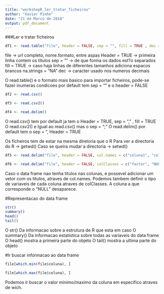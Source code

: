 ```yaml
---
title: "workshopR_ler_tratar_ficheiros"
author: "Xavier Pinho"
date: "21 de Marco de 2018"
output: pdf_document
---
```

###Ler e tratar ficheiros

```r
df1 <- read.table("file", header = FALSE, sep = "", fill = TRUE , dec = ",")
```

file -> url completo, nome.formato, entre aspas
Header = TRUE -> primeira linha contem os titulos
sep = "" -> de que forma os dados est?o separados
fill = TRUE -> caso haja linhas de diferentes tamanhos adiciona espacos brancos
na.strings = "NA"
dec -> caracter usado nos numeros decimais

O read.table() e o formato mais basico para importar ficheiros, pode-se fazer inumeras condicoes por default tem sep = "" e o header = FALSE

```r
df2 <- read.csv()

df3 <- read.csv2()

df4 <- read.delim()
```
O read.csv() tem por default ja tem o Header = TRUE, sep = "," , fill = TRUE
O read.csv2() e Igual ao read.csv() mas o sep = ";"
O read.delim() por default tem o sep = "\t", Header = TRUE

Os ficheiros tem de estar na mesma diretoria que o R
Para ver a directoria do R -> getwd()
Caso se queira mudar a directoria -> setwd()


```r
df5 <- read.delim("file", header = FALSE, col.names = c("coluna1", "coluna2", "coluna3"))

df6 <- read.delim("file", header = FALSE, colClasses = c("factor", "NULL", "numeric"))

```
Caso o data frame nao tenha titulos nas colunas, e possevel adicionar um vetor com os titulos, atraves de col.names.
Podemos tambem definir o tipo de variaveis de cada coluna atraves de colClasses.
A coluna a que corresponde o "NULL" desaparece.


#Representacao do data frame
```r
str()
summary()
head() 
tail()
```
O str() Da informacao sobre a estrutura de R que esta em caso
O summary() Da informacao estatistica sobre todas as variaveis do data frame
O head() mostra a primeira parte do objeto
O tail() mostra a ultima parte do objeto


#Ir buscar informacao ao data frame
```r
file[which.min(file$coluna), ]

file[which.max(file$coluna), ]
```
Podemos ir buscar o valor minimo/maximo da coluna em especifico atraves de wich.

